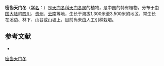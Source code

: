 {{Speciesbox
| name = 密齿天门冬
| status = 
| status_system = 
| image =
| genus = Asparagus
| species = meioclados
| authority = Lévl.
}}

'''密齿天门冬'''（[[学名|学名]]：{{lang|la|''Asparagus meioclados''}}）是[[天门冬科|天门冬科]][[天门冬属|天门冬属]]的植物，是中国的特有植物。分布于[[中国大陆|中国大陆]]的[[四川|四川]]、[[贵州|贵州]]、[[云南|云南]]等地，生长于海拔1,300米至3,500米的地区，常生长在溪边、林下、山谷或山坡上，目前尚未由人工引种栽培。

== 参考文献 ==
<div class="references-small">
* {{cite web| url =http://www.bioinfo.cn/db05/KmzwSpecies.php?action=view&id=1922| title =密齿天门冬| work =《中国高等植物数据库全库》| publisher =中国科学院微生物研究所| author =昆明植物研究所| accessdate =2009-02-22| deadurl =yes| archiveurl =https://web.archive.org/web/20160305030048/http://www.bioinfo.cn/db05/KmzwSpecies.php?action=view&id=1922| archivedate =2016-03-05}}
</div>
{{Taxonbar|from=Q10953739}}

[[Category:天门冬属|密齿天门冬]]


{{植物小作品}}